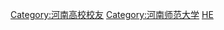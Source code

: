 [[Category:河南高校校友|Category:河南高校校友]]
[[Category:河南师范大学|Category:河南师范大学]]
[[Category:中華人民共和國師範大學校友|HE]]